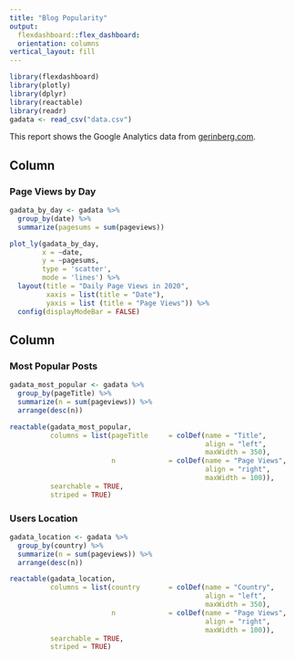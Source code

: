 ```yaml
---
title: "Blog Popularity"
output: 
  flexdashboard::flex_dashboard:
  orientation: columns
vertical_layout: fill
---
```

  
```r
library(flexdashboard)
library(plotly)
library(dplyr)
library(reactable)
library(readr)
gadata <- read_csv("data.csv")
```

This report shows the Google Analytics data from [gerinberg.com](https://gerinberg.com).

Column {data-width=900}
-----------------------------------------------------------------------

### Page Views by Day
  
```r
gadata_by_day <- gadata %>% 
  group_by(date) %>% 
  summarize(pagesums = sum(pageviews))

plot_ly(gadata_by_day, 
        x = ~date, 
        y = ~pagesums, 
        type = 'scatter', 
        mode = 'lines') %>%
  layout(title = "Daily Page Views in 2020",
         xaxis = list(title = "Date"),
         yaxis = list (title = "Page Views")) %>%
  config(displayModeBar = FALSE)
```

Column {.tabset data-width=450}
-----------------------------------------------------------------------
  
### Most Popular Posts
  
```r
gadata_most_popular <- gadata %>%
  group_by(pageTitle) %>%
  summarize(n = sum(pageviews)) %>%
  arrange(desc(n))

reactable(gadata_most_popular,
          columns = list(pageTitle     = colDef(name = "Title",
                                                align = "left", 
                                                maxWidth = 350),
                         n             = colDef(name = "Page Views",
                                                align = "right",
                                                maxWidth = 100)),
          searchable = TRUE,
          striped = TRUE)
```

### Users Location
  
```r
gadata_location <- gadata %>%
  group_by(country) %>%
  summarize(n = sum(pageviews)) %>%
  arrange(desc(n))

reactable(gadata_location,
          columns = list(country       = colDef(name = "Country",
                                                align = "left", 
                                                maxWidth = 350),
                         n             = colDef(name = "Page Views",
                                                align = "right",
                                                maxWidth = 100)),
          searchable = TRUE,
          striped = TRUE)
```